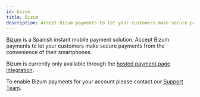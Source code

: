 ```yaml
---
id: bizum
title: Bizum
description: Accept Bizum payments to let your customers make secure payments from the convenience of their smartphones.
---
```


[Bizum](https://bizum.es/) is a Spanish instant mobile payment solution. Accept Bizum payments to let your customers make secure payments from the convenience of their smartphones.

Bizum is currently only available through the [hosted payment page integration](use-prebuilt-payment-page.mdx).

To enable Bizum payments for your account please contact our [Support Team](mailto:support@monei.com).
